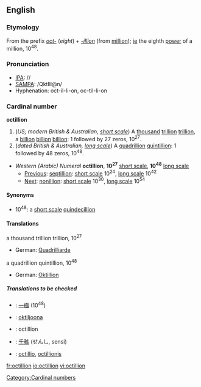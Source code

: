 ==English==

===Etymology===
From the prefix ''[[oct-]]'' (''eight'') + ''[[-illion]]'' (from [[million]]); [[ie]] the eighth [[power]] of a million, 10<sup>48</sup>.

===Pronunciation===
*[[IPA]]: //
*[[SAMPA]]: /QktIli@n/
*Hyphenation: oct-il-li-on, oc-til-li-on
*:{{rhymes|ɪljən}}

===Cardinal number===
'''octillion'''

# (''US; modern British & Australian, [[w:Long and short scales|short scale]]'') A [[thousand]] [[trillion]] [[trillion]], a [[billion]] [[billion]] [[billion]]: 1 followed by 27 zeros, 10<sup>27</sup>.
# (''dated British & Australian, [[w:Long and short scales|long scale]]'') A [[quadrillion]] [[quintillion]]: 1 followed by 48 zeros, 10<sup>48</sup>.

*''Western (Arabic) Numeral'' '''octillion''', '''10<sup>27</sup>''' [[w:Long and short scales|short scale]], '''10<sup>48</sup>''' [[w:Long and short scales|long scale]]
**[[Previous]]: [[septillion]]: [[w:Long and short scales|short scale]] 10<sup>24</sup>, [[w:Long and short scales|long scale]] 10<sup>42</sup>
**[[Next]]: [[nonillion]]: [[w:Long and short scales|short scale]] 10<sup>30</sup>, [[w:Long and short scales|long scale]] 10<sup>54</sup>

====Synonyms====
*10<sup>48</sup>: a [[w:Long and short scales|short scale]] [[quindecillion]]

====Translations====
;a thousand trillion trillion, 10<sup>27</sup>
{{top}}
*German: [[Quadrilliarde]]
{{mid}}
{{bottom}}

;a quadrillion quintillion, 10<sup>48</sup>
{{top}}
*German: [[Oktillion]] {{f}}
{{mid}}
{{bottom}}

=====Translations to be checked=====
{{checktrans}}
*{{ttbc|Chinese numeral}}: [[一]][[極]] (10<sup>48</sup>)
*{{ttbc|Finnish}}: [[oktiljoona]]
*{{ttbc|French}}: octillion {{f}}
*{{ttbc|Japanese}}: [[千]][[秭]] (せんし, sensi)
*{{ttbc|Latin}}: [[octillio]], [[octillionis]] {{f}}

[[Category:Cardinal numbers]]

[[fr:octillion]]
[[io:octillion]]
[[vi:octillion]]
